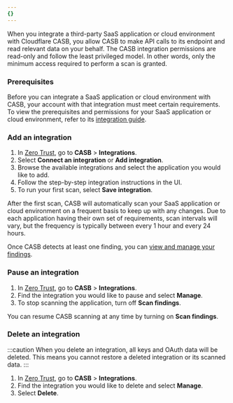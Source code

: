 ```yaml
---
{}
---
```


When you integrate a third-party SaaS application or cloud environment with Cloudflare CASB, you allow CASB to make API calls to its endpoint and read relevant data on your behalf. The CASB integration permissions are read-only and follow the least privileged model. In other words, only the minimum access required to perform a scan is granted.

### Prerequisites

Before you can integrate a SaaS application or cloud environment with CASB, your account with that integration must meet certain requirements. To view the prerequisites and permissions for your SaaS application or cloud environment, refer to its [integration guide](/cloudflare-one/applications/casb/casb-integrations/).

### Add an integration

1. In [Zero Trust](https://one.dash.cloudflare.com/), go to **CASB** > **Integrations**.
2. Select **Connect an integration** or **Add integration**.
3. Browse the available integrations and select the application you would like to add.
4. Follow the step-by-step integration instructions in the UI.
5. To run your first scan, select **Save integration**.

After the first scan, CASB will automatically scan your SaaS application or cloud environment on a frequent basis to keep up with any changes. Due to each application having their own set of requirements, scan intervals will vary, but the frequency is typically between every 1 hour and every 24 hours.

Once CASB detects at least one finding, you can [view and manage your findings](/cloudflare-one/applications/casb/manage-findings/).

### Pause an integration

1. In [Zero Trust](https://one.dash.cloudflare.com/), go to **CASB** > **Integrations**.
2. Find the integration you would like to pause and select **Manage**.
3. To stop scanning the application, turn off **Scan findings**.

You can resume CASB scanning at any time by turning on **Scan findings**.

### Delete an integration

:::caution
When you delete an integration, all keys and OAuth data will be deleted. This means you cannot restore a deleted integration or its scanned data.
:::

1. In [Zero Trust](https://one.dash.cloudflare.com/), go to **CASB** > **Integrations**.
2. Find the integration you would like to delete and select **Manage**.
3. Select **Delete**.
